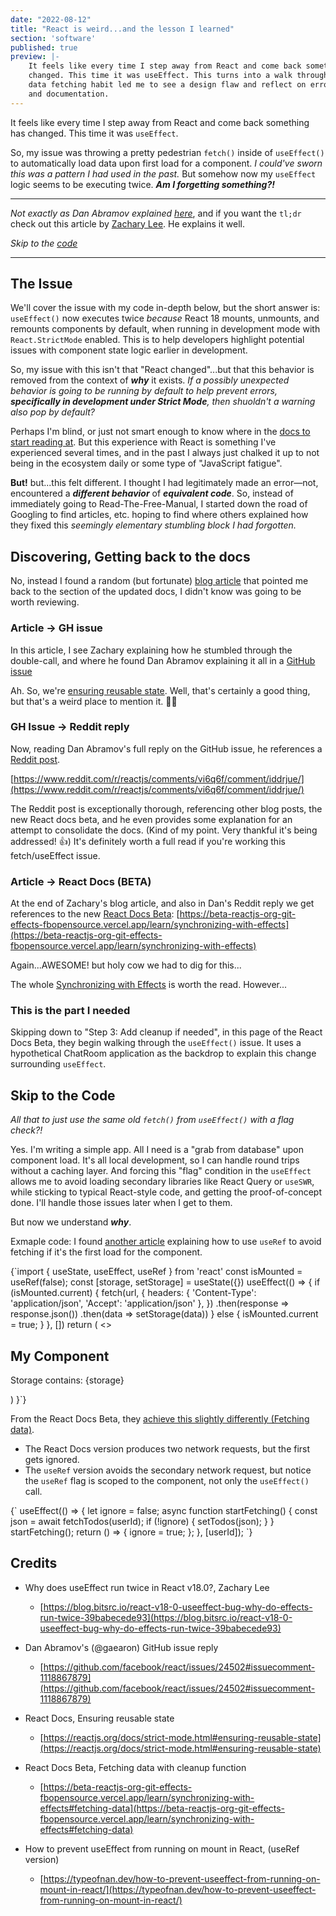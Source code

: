 ```yaml
---
date: "2022-08-12"
title: "React is weird...and the lesson I learned"
section: 'software'
published: true
preview: |-
    It feels like every time I step away from React and come back something has 
    changed. This time it was useEffect. This turns into a walk through learning how an old 
    data fetching habit led me to see a design flaw and reflect on error messages
    and documentation.
---
```



It feels like every time I step away from React and come back something has 
changed. This time it was `useEffect`.

So, my issue was throwing a pretty pedestrian `fetch()` inside of `useEffect()`
to automatically load data upon first load for a component. _I could've sworn 
this was a pattern I had used in the past._ But somehow now my `useEffect` 
logic seems to be executing twice. _**Am I forgetting something?!**_ 

---

_Not exactly as Dan Abramov explained 
[here](https://github.com/facebook/react/issues/24502#issuecomment-1118867879)_, 
and if you want the `tl;dr` check out this article by [Zachary Lee](https://blog.bitsrc.io/react-v18-0-useeffect-bug-why-do-effects-run-twice-39babecede93). 
He explains it well.

_Skip to the [code](#skip-to-the-code)_

---

<CenteredImage 
    height="99"
    width="1159"
    caption="useEffect firing twice produces this result from a double fetch"
    src="https://meddlin-web.s3.us-east-2.amazonaws.com/2022-08-12_react-is-weird/08-12-2022_blog-error-pic.png" 
/>


## The Issue

We'll cover the issue with my code in-depth below, but the short answer is: 
`useEffect()` now executes twice _because_ React 18 mounts, unmounts, and 
remounts components by default, when running in development mode with 
`React.StrictMode` enabled. This is to help developers highlight potential 
issues with component state logic earlier in development.

So, my issue with this isn't that "React changed"...but that this behavior is 
removed from the context of _**why**_ it exists. _If a possibly unexpected behavior 
is going to be running by default to help prevent errors, **specifically in 
development under Strict Mode**, then shuoldn't a warning also pop by default?_

Perhaps I'm blind, or just not smart enough to know where in the [docs to start 
reading at](https://beta-reactjs-org-git-effects-fbopensource.vercel.app/learn/synchronizing-with-effects#step-3-add-cleanup-if-needed). 
But this experience with React is something I've experienced several 
times, and in the past I always just chalked it up to not being in the ecosystem 
daily or some type of "JavaScript fatigue". 

**But!** but...this felt different. I thought I had legitimately made an 
error&mdash;not, encountered a _**different behavior**_ of _**equivalent code**_. So, 
instead of immediately going to Read-The-Free-Manual, I started 
down the road of Googling to find articles, etc. hoping to find where others explained how 
they fixed this _seemingly elementary stumbling block I had forgotten._


## Discovering, Getting back to the docs

No, instead I found a random (but fortunate) [blog article](https://blog.bitsrc.io/react-v18-0-useeffect-bug-why-do-effects-run-twice-39babecede93)
that pointed me back to the section of the updated docs, I didn't know was 
going to be worth reviewing.

### Article -> GH issue

In this article, I see Zachary explaining how he stumbled through the double-call, 
and where he found Dan Abramov explaining it all in a [GitHub issue](https://github.com/facebook/react/issues/24502#issuecomment-1118867879)

Ah. So, we're [ensuring reusable state](https://reactjs.org/docs/strict-mode.html#ensuring-reusable-state). 
Well, that's certainly a good thing, but that's a weird place to mention it. 🤷‍♂ 

### GH Issue -> Reddit reply

Now, reading Dan Abramov's full reply on the GitHub issue, he references a [Reddit post](https://www.reddit.com/r/reactjs/comments/vi6q6f/comment/iddrjue/).

[https://www.reddit.com/r/reactjs/comments/vi6q6f/comment/iddrjue/](https://www.reddit.com/r/reactjs/comments/vi6q6f/comment/iddrjue/)

The Reddit post is exceptionally thorough, referencing other blog posts, the new 
React docs beta, and he even provides some explanation for an attempt to consolidate 
the docs. (Kind of my point. Very thankful it's being addressed! 👍) It's definitely 
worth a full read if you're working this fetch/useEffect issue.

### Article -> React Docs (BETA)

At the end of Zachary's blog article, and also in Dan's Reddit reply we get references 
to the new [React Docs Beta](https://beta-reactjs-org-git-effects-fbopensource.vercel.app/): [https://beta-reactjs-org-git-effects-fbopensource.vercel.app/learn/synchronizing-with-effects](https://beta-reactjs-org-git-effects-fbopensource.vercel.app/learn/synchronizing-with-effects)

Again...AWESOME! but holy cow we had to dig for this...

The whole [Synchronizing with Effects](https://beta-reactjs-org-git-effects-fbopensource.vercel.app/learn/synchronizing-with-effects) 
is worth the read. However...

### This is the part I needed

Skipping down to "Step 3: Add cleanup if needed", in this page of the React Docs Beta, 
they begin walking through the `useEffect()` issue. It uses a hypothetical ChatRoom application 
as the backdrop to explain this change surrounding `useEffect`.





## Skip to the Code

_All that to just use the same old `fetch()` from `useEffect()` with a flag check?!_

Yes. I'm writing a simple app. All I need is a "grab from database" upon component 
load. It's all local development, so I can handle round trips without a caching 
layer. And forcing this "flag" condition in the `useEffect` allows me to avoid 
loading secondary libraries like React Query or `useSWR`, while sticking to typical 
React-style code, and getting the proof-of-concept done. I'll handle those issues later when 
I get to them.

But now we understand ___why___.


Exmaple code: I found [another article](https://typeofnan.dev/how-to-prevent-useeffect-from-running-on-mount-in-react/) 
explaining how to use `useRef` to avoid fetching if it's the first load for the component.

<MyHighlighter language="javascript">
{`import { useState, useEffect, useRef } from 'react'
    const isMounted = useRef(false);
    const [storage, setStorage] = useState({})
    useEffect(() => {
        if (isMounted.current) {
            fetch(url, {
                headers: { 'Content-Type': 'application/json', 'Accept': 'application/json' },
            })
            .then(response => response.json())
            .then(data => setStorage(data))
        } else {
            isMounted.current = true;
        }
    }, [])
    return (
        <>
            <h2>My Component</h2>
            <div>
                <p>Storage contains: {storage}</p>
            </div>
        </>
    )
}`}
</MyHighlighter>

From the React Docs Beta, they [achieve this slightly differently (Fetching data)](https://typeofnan.dev/how-to-prevent-useeffect-from-running-on-mount-in-react/).

- The React Docs version produces two network requests, but the first gets ignored.
- The `useRef` version avoids the secondary network request, but notice the `useRef` flag is scoped 
to the component, not only the `useEffect()` call. 

<MyHighlighter language="javascript">
{`
useEffect(() => {
  let ignore = false;
  async function startFetching() {
    const json = await fetchTodos(userId);
    if (!ignore) {
      setTodos(json);
    }
  }
  startFetching();
  return () => {
    ignore = true;
  };
}, [userId]);
`}
</MyHighlighter>




## Credits

- Why does useEffect run twice in React v18.0?, Zachary Lee
    - [https://blog.bitsrc.io/react-v18-0-useeffect-bug-why-do-effects-run-twice-39babecede93](https://blog.bitsrc.io/react-v18-0-useeffect-bug-why-do-effects-run-twice-39babecede93)

- Dan Abramov's (@gaearon) GitHub issue reply
    - [https://github.com/facebook/react/issues/24502#issuecomment-1118867879](https://github.com/facebook/react/issues/24502#issuecomment-1118867879)

- React Docs, Ensuring reusable state
    - [https://reactjs.org/docs/strict-mode.html#ensuring-reusable-state](https://reactjs.org/docs/strict-mode.html#ensuring-reusable-state)

- React Docs Beta, Fetching data with cleanup function
    - [https://beta-reactjs-org-git-effects-fbopensource.vercel.app/learn/synchronizing-with-effects#fetching-data](https://beta-reactjs-org-git-effects-fbopensource.vercel.app/learn/synchronizing-with-effects#fetching-data)

- How to prevent useEffect from running on mount in React, (useRef version)
    - [https://typeofnan.dev/how-to-prevent-useeffect-from-running-on-mount-in-react/](https://typeofnan.dev/how-to-prevent-useeffect-from-running-on-mount-in-react/)